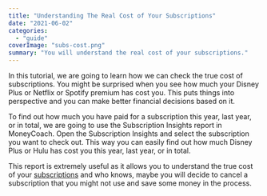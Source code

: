 ```yaml
---
title: "Understanding The Real Cost of Your Subscriptions"
date: "2021-06-02"
categories: 
  - "guide"
coverImage: "subs-cost.png"
summary: "You will understand the real cost of your subscriptions."
---
```


In this tutorial, we are going to learn how we can check the true cost of subscriptions. You might be surprised when you see how much your Disney Plus or Netflix or Spotify premium has cost you. This puts things into perspective and you can make better financial decisions based on it.

To find out how much you have paid for a subscription this year, last year, or in total, we are going to use the Subscription Insights report in <AppDownloadLink>MoneyCoach</AppDownloadLink>. Open the Subscription Insights and select the subscription you want to check out. This way you can easily find out how much Disney Plus or Hulu has cost you this year, last year, or in total.

This report is extremely useful as it allows you to understand the true cost of your [subscriptions](/how-to-add-a-repeating-transaction-transfer/) and who knows, maybe you will decide to cancel a subscription that you might not use and save some money in the process.

<YouTube url="https://youtu.be/9uzFn4rz6to" />

